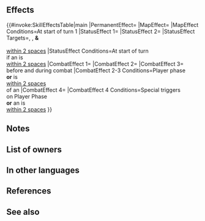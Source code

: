 {{Weapon Infobox
|tagid=SID_悠久の黄砂の絆弓
|intID=3971
|userVersion1=Bow
|userVersion2=Arrow
|exclusive=1
|weaponType=Bow
|cost=400
|might=14
|range=2
|cooldown=-1
|effectiveness=Flying
|effect=Accelerates Special trigger (cooldown count-1). Effective against flying foes. At the start of turn 1, grants Special cooldown count-2. At start of turn, if unit is within 2 spaces of an ally, grants the following to unit and infantry and armored allies within 2 spaces: "unit cannot be slowed by terrain (does not apply to impassable terrain)" and "unit can move 1 extra space (does not stack)" for 1 turn. If unit initiates combat or is within 2 spaces of an ally, grants Atk/Spd+6 to unit during combat and deals damage = 15% of unit's Atk (including when dealing damage with a Special triggered before combat), and also, when Special triggers, deals damage = X% of unit's Spd (X = unit's max Special cooldown count value × 10, + 10).
|required=Silver Bow
|properties=
}}
==Effects==
{{#invoke:SkillEffectsTable|main
|PermanentEffect={{SkillEffectText|Accelerate Special}}
|MapEffect={{SkillEffectText|Reduce Cooldown|2}}
|MapEffect Conditions=At start of turn 1
|StatusEffect 1={{SEt|Traverse Terrain}}
|StatusEffect 2={{SEt|Mobility Increased}}
|StatusEffect Targets={{SkillTargetText|Unit}}, {{Mt|Infantry}}, '''&'''<br>{{Mt|Armored}} {{SkillTargetText|Allies}}<br>[[within 2 spaces]]
|StatusEffect Conditions=At start of turn<br>if an {{SkillTargetText|Ally}} is<br>[[within 2 spaces]]
|CombatEffect 1={{SkillEffectText|Effectiveness|{{Mt|Flying}}}}
|CombatEffect 2={{SkillEffectText|Temporary buffs|Atk/Spd|6}}
|CombatEffect 3={{SkillEffectText|Damage Boost|15% of {{SkillTargetText|Unit}}'s Atk}}<br>before and during combat
|CombatEffect 2-3 Conditions=Player phase<br>'''or''' {{SkillTargetText|Unit}} is<br>[[within 2 spaces]]<br>of an {{SkillTargetText|Ally}}
|CombatEffect 4={{SkillEffectText|Damage Boost|(10 x {{SkillTargetText|Unit}}'s max CD<br>count, +10)% of {{SkillTargetText|Unit}}'s Spd}}
|CombatEffect 4 Conditions=Special triggers<br>on Player Phase<br>'''or''' an {{SkillTargetText|Ally}} is<br>[[within 2 spaces]]
}}

==Notes==
{{Effective damage bonus|flying}}
{{Start of turn Special modification}}
{{Traverse Terrain}}
{{Mobility increased}}
{{IfUnitInitiates}}
{{Temporary buffs}}
{{AtkDamageBoost}}

==List of owners==
{{Skill Hero List}}
==In other languages==
{{OtherLanguages
|japanese=悠久の黄砂の絆弓
|german=Sanduhrbogen
|spanishEU=Arco de Arcadia
|spanishLA=Arco de Arcadia
|french=Arc sablier
|italian=Arco sabbioso
|chineseTW=悠遠的黃沙之絆弓
|portuguese=Arco do tempo
}}
==References==
<references/>
==See also==
{{See also skills|cond=Description LIKE '%cannot be slowed by terrain%' AND Exclusive='1' OR Description LIKE '%deals damage =%of unit_s Spd when special triggers%'}}
{{Weapons Navbox}}